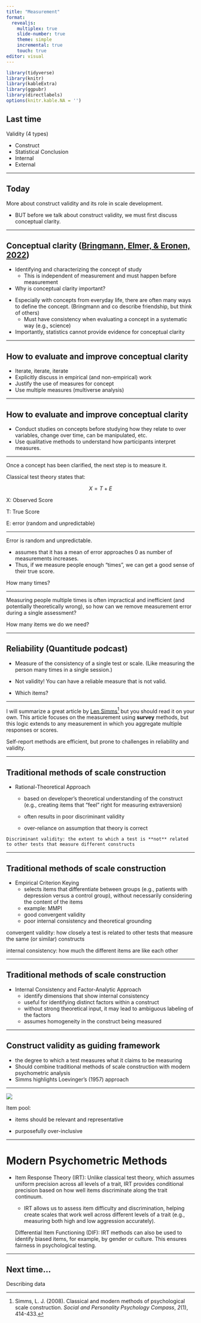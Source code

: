 ```yaml
---
title: "Measurement"
format: 
  revealjs:
    multiplex: true
    slide-number: true
    theme: simple
    incremental: true
    touch: true
editor: visual
---
```


```r
library(tidyverse)
library(knitr)
library(kableExtra)
library(ggpubr)
library(directlabels)
options(knitr.kable.NA = '')
```

## Last time

Validity (4 types)

-   Construct
-   Statistical Conclusion
-   Internal
-   External

------------------------------------------------------------------------

## Today

More about construct validity and its role in scale development.

-   BUT before we talk about construct validity, we must first discuss conceptual clarity.

------------------------------------------------------------------------

## Conceptual clarity ([Bringmann, Elmer, & Eronen, 2022](../readings/bringmann_etal_2022.pdf))

-   Identifying and characterizing the concept of study
    -   This is independent of measurement and must happen before measurement
-   Why is conceptual clarity important?

::: notes
-   Especially with concepts from everyday life, there are often many ways to define the concept. (Bringmann and co describe friendship, but think of others)
    -   Must have consistency when evaluating a concept in a systematic way (e.g., science)
-   Importantly, statistics cannot provide evidence for conceptual clarity
:::

------------------------------------------------------------------------

## How to evaluate and improve conceptual clarity

-   Iterate, iterate, iterate
-   Explicitly discuss in empirical (and non-empirical) work
-   Justify the use of measures for concept
-   Use multiple measures (multiverse analysis)

------------------------------------------------------------------------

## How to evaluate and improve conceptual clarity

-   Conduct studies on concepts before studying how they relate to over variables, change over time, can be manipulated, etc.
-   Use qualitative methods to understand how participants interpret measures.

------------------------------------------------------------------------

Once a concept has been clarified, the next step is to measure it.

Classical test theory states that:

$$
X = T + E
$$

X: Observed Score

T: True Score

E: error (random and unpredictable)

------------------------------------------------------------------------

Error is random and unpredictable.

-   assumes that it has a mean of error approaches 0 as number of measurements increases.
-   Thus, if we measure people enough "times", we can get a good sense of their true score.

How many times?

------------------------------------------------------------------------

Measuring people multiple times is often impractical and inefficient (and potentially theoretically wrong), so how can we remove measurement error during a single assessment?

How many items we do we need?

------------------------------------------------------------------------

## Reliability (Quantitude podcast)

-   Measure of the consistency of a single test or scale. (Like measuring the person many times in a single session.)

-   Not validity! You can have a reliable measure that is not valid.

-   Which items?

------------------------------------------------------------------------

I will summarize a great article by [Len Simms](https://uopsych.github.io/psy611/readings/Simms_2008.pdf)[^1] but you should read it on your own. This article focuses on the measurement using **survey** methods, but this logic extends to any measurement in which you aggregate multiple responses or scores.

Self-report methods are efficient, but prone to challenges in reliability and validity.

------------------------------------------------------------------------

## Traditional methods of scale construction

-   Rational-Theoretical Approach
    -   based on developer’s theoretical understanding of the construct (e.g., creating items that "feel" right for measuring extraversion)

    -   often results in poor discriminant validity

    -   over-reliance on assumption that theory is correct

<!-- -->

::: notes
```         
Discriminant validity: the extent to which a test is **not** related to other tests that measure different constructs
```
:::

------------------------------------------------------------------------

## Traditional methods of scale construction

-   Empirical Criterion Keying
    -   selects items that differentiate between groups (e.g., patients with depression versus a control group), without necessarily considering the content of the items
    -   example: MMPI
    -   good convergent validity
    -   poor internal consistency and theoretical grounding

::: notes
convergent validity: how closely a test is related to other tests that measure the same (or similar) constructs

internal consistency: how much the different items are like each other
:::

------------------------------------------------------------------------

## Traditional methods of scale construction

-   Internal Consistency and Factor-Analytic Approach
    -   identify dimensions that show internal consistency
    -   useful for identifying distinct factors within a construct
    -   without strong theoretical input, it may lead to ambiguous labeling of the factors
    -   assumes homogeneity in the construct being measured

------------------------------------------------------------------------

## Construct validity as guiding framework

-   the degree to which a test measures what it claims to be measuring
-   Should combine traditional methods of scale construction with modern psychometric analysis
-   Simms highlights Loevinger’s (1957) approach

------------------------------------------------------------------------

![](images/scale-dev.png){fig-align="center"}

::: notes
Item pool:

-   items should be relevant and representative

-   purposefully over-inclusive
:::

------------------------------------------------------------------------

# Modern Psychometric Methods

-   Item Response Theory (IRT): Unlike classical test theory, which assumes uniform precision across all levels of a trait, IRT provides conditional precision based on how well items discriminate along the trait continuum.

    -   IRT allows us to assess item difficulty and discrimination, helping create scales that work well across different levels of a trait (e.g., measuring both high and low aggression accurately).

    Differential Item Functioning (DIF): IRT methods can also be used to identify biased items, for example, by gender or culture. This ensures fairness in psychological testing.

------------------------------------------------------------------------

## Next time...

Describing data

[^1]: Simms, L. J. (2008). Classical and modern methods of psychological scale construction. *Social and Personality Psychology Compass*, *2*(1), 414-433.
